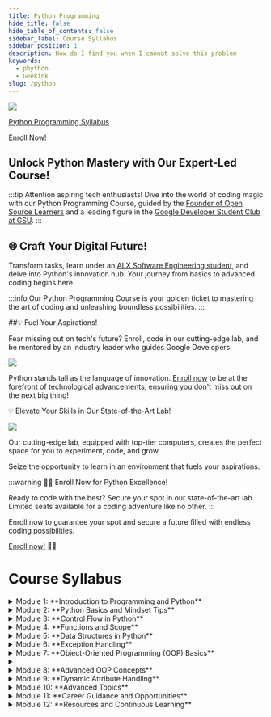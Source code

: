 ```yaml
---
title: Python Programming
hide_title: false
hide_table_of_contents: false
sidebar_label: Course Syllabus
sidebar_position: 1
description: How do I find you when I cannot solve this problem
keywords:
  - phython
  - Geekink
slug: /python
---
```


![](./../../static/img/sysllabus.jpeg)


[Python Programming Syllabus](#course-syllabus)



[Enroll Now!](#course-syllabus)

<div class="custom-divider"></div>

## Unlock Python Mastery with Our Expert-Led Course!

:::tip
Attention aspiring tech enthusiasts! Dive into the world of coding magic with our Python Programming Course, guided by the [Founder of Open Source Learners](https://www.linkedin.com/company/opls/) and a leading figure in the [Google Developer Student Club at GSU](https://gdsc.community.dev/gombe-state-university/).
:::

## 🌐 Craft Your Digital Future!

Transform tasks, learn under an [ALX Software Engineering student](https://www.alxafrica.com/programmes/), and delve into Python's innovation hub. Your journey from basics to advanced coding begins here.

<div class="custom-divider"></div>

:::info
Our Python Programming Course is your golden ticket to mastering the art of coding and unleashing boundless possibilities.
::: 

##💡  Fuel Your Aspirations!

Fear missing out on tech's future? Enroll, code in our cutting-edge lab, and be mentored by an industry leader who guides Google Developers.

![](./../../static/img/google.png)

Python stands tall as the language of innovation. 
[Enroll now](#course-syllabus) to be at the forefront of technological advancements, ensuring you don't miss out on the next big thing!

💡 Elevate Your Skills in Our State-of-the-Art Lab!

![](./../../static/img/lab.png)

Our cutting-edge lab, equipped with top-tier computers, creates the perfect space for you to experiment, code, and grow. 

Seize the opportunity to learn in an environment that fuels your aspirations.

:::warning
👩‍💻 Enroll Now for Python Excellence!

Ready to code with the best? Secure your spot in our state-of-the-art lab. Limited seats available for a coding adventure like no other.
:::

Enroll now to guarantee your spot and secure a future filled with endless coding possibilities.

[Enroll now!](#course-syllabus) 🐍✨

<div class="custom-divider"></div>

# Course Syllabus<a name="course-syllabus"></a>

<details>
  <summary>Module 1: **Introduction to Programming and Python**</summary>
  
- Overview of programming concepts
- Why Python is a great choice for beginners
- Brief history of Python and its creator, Guido van Rossum
- Introduction to Python's philosophy: The Zen of Python
- Setting up Python environment
  
</details>

<details>
<summary>Module 2: **Python Basics and Mindset Tips**</summary>

- Basics of using the Python interpreter
- Printing text and variables using `print`
- Importance of indentation in Python
- Comments and their role in code readability
- Tips for cultivating a programmer's mindset
</details>

<details>
<summary>Module 3: **Control Flow in Python**</summary>

- Understanding conditional statements (if, else)
- Utilizing loops (while and for)
- Break and continue statements
- Using else clauses with loops
- The pass statement and its applications

</details>

<details>
<summary>Module 4: **Functions and Scope**</summary>

- Introduction to functions and their role in modular programming
- Scope of variables and their visibility
- Importing functions from other files
- Creating modules and organizing code
- Utilizing the built-in function `dir()`

</details>

<details>
<summary>Module 5: **Data Structures in Python**</summary>

- Understanding and using lists
- Differences between strings and lists
- Common list methods and their applications
- Working with sets and dictionaries
- Overview of tuples and their use cases
</details>

<details>
<summary>Module 6: **Exception Handling**</summary>

- Distinguishing errors from exceptions
- Introduction to exceptions and their importance
- Handling exceptions gracefully
- Purpose of catching exceptions
- Raising built-in exceptions
</details>

<details>
<summary>Module 7: **Object-Oriented Programming (OOP) Basics**</summary>

- Introduction to OOP concepts
- Defining classes and objects
- Attributes and methods in classes
- The special `__init__` method and its significance
- Understanding Data Abstraction, Data Encapsulation, and Information Hiding

</details>

<details>
<summary></summary>
</details>


<details>
<summary>Module 8: **Advanced OOP Concepts**</summary>

- Working with properties in classes
- Difference between attributes and properties
- Pythonic way to write getters and setters
- Special methods `__str__` and `__repr__`
- Class attributes, class methods, and static methods
</details>

<details>
<summary>Module 9: **Dynamic Attribute Handling**</summary>

- Dynamically creating new attributes for existing instances
- Binding attributes to objects and classes
- Exploring `__dict__` of a class and an instance
- How Python finds attributes of an object or class
- Using the `getattr` function
</details>

<details>
<summary>Module 10: **Advanced Topics**</summary>
- Understanding tracebacks
- Utilizing the `range` function
- Exploring arithmetic operators in Python
- Advanced concepts in Python programming

</details>


<details>
<summary>Module 11: **Career Guidance and Opportunities**</summary>
- Overview of Python's significance in the industry
- Exploring various career paths with Python
- Developing a portfolio and personal projects
- Importance of networking and community involvement
</details>

<details>
<summary>Module 12: **Resources and Continuous Learning**</summary>

- Curated resources for continuous learning
- Online communities and forums
- Further educational opportunities and certifications
- Staying updated with the latest Python developments
- Guidance on pursuing a career in Python and related fields
</details>
